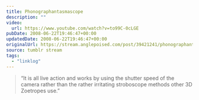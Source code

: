 ```yaml
---
title: Phonographantasmascope
description: ""
video:
  url: https://www.youtube.com/watch?v=to99C-0cLGE
pubDate: 2008-06-22T19:46:47+00:00
updatedDate: 2008-06-22T19:46:47+00:00
originalUrl: https://stream.anglepoised.com/post/39421241/phonographantasmascope-it-is-all-live-action
source: tumblr stream
tags:
  - "linklog"
---
```


> &ldquo;It is all live action and works by using the shutter speed of the camera rather than the rather irritating stroboscope methods other 3D Zoetropes use.&rdquo;
